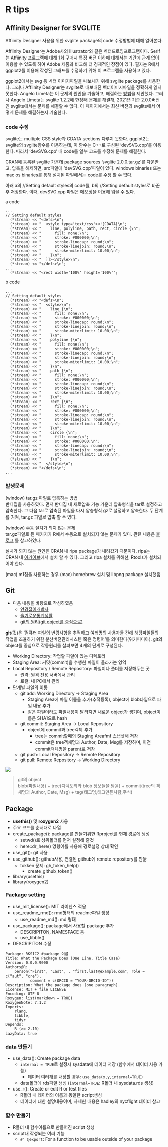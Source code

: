 # R tips
## Affinity Designer for SVGLITE
Affiinity Designer 사용을 위한 svglite package의 code 수정방법에 대해 알아본다.

Affiinity Designer는 Adobe사의 Illustrator와 같은 벡터드로잉프로그램이다. Serif는 Affiinity 프로그램에 대해 1회 구매시 특정 버전 이하에 대해서는 기간에 관계 없이 이용할 수 있도록 하여 Adobe 제품과 비교해 더 경제적인 장점이 있다. 필자는 R에서 ggplot2를 이용해 작성된 그래프를 수정하기 위해 이 프로그램을 사용하고 있다.

ggplot2에서는 svg 등 벡터 이미지파일을 내보내기 위해 svglite package를 사용한다. 그러나 Affiinity Designer는 svglite로 내보내진 벡터이미지파일을 정확하게 읽지 못한다. Angelo Limeta는 이 문제의 원인을 기술하고, 해결하는 [방법](https://github.com/angelolimeta/svgliteForAffinity)을 제안했다. 그러나 Angelo Limeta는 svglite 1.2.2에 한정해 문제를 해결해, 2021년 기준 2.0.0버전인 svglite에서는 문제를 해결할 수 없다. 이 페이지에서는 최신 버전의 svglite에서 어떻게 문제를 해결하는지 기술한다.

### code 수정

svglite는 multiple CSS style과 CDATA sections 다루지 못한다. ggplot2는 svglite의 svglite함수를 이용하는데, 이 함수는 C++로 구성된 'devSVG.cpp'를 이용한다. 따라서 'devSVG.cpp' 내 code를 일부 코드를 수정해 문제를 해결한다.

CRAN에 등록된 svglite 가운데 package sources 'svglite 2.0.0.tar.gz'를 다운받고, 압축을 해제하면, src파일에 'devSVG.cpp'파일이 있다. windows binaries 또는 mac os binaries를 통해 설치된 파일에서는 code를 수정 할 수 없다.

아래 a의 //Setting default styles의 code를, b의 //Setting default styles로 바꾼후 저장한다. 이때, devSVG.cpp 파일은 메모장을 이용해 읽을 수 있다.

a code
```
...
// Setting default styles
  (*stream) << "<defs>\n";
  (*stream) << "  <style type='text/css'><![CDATA[\n";
  (*stream) << "    line, polyline, path, rect, circle {\n";
  (*stream) << "      fill: none;\n";
  (*stream) << "      stroke: #000000;\n";
  (*stream) << "      stroke-linecap: round;\n";
  (*stream) << "      stroke-linejoin: round;\n";
  (*stream) << "      stroke-miterlimit: 10.00;\n";
  (*stream) << "    }\n";
  (*stream) << "  ]]></style>\n";
  (*stream) << "</defs>\n";
...
  (*stream) << "<rect width='100%' height='100%'";
```

b code
```
...
// Setting default styles
  (*stream) << "<defs>\n";
  (*stream) << "  <style>\n";
  (*stream) << "    line {\n";
  (*stream) << "      fill: none;\n";
  (*stream) << "      stroke: #000000;\n";
  (*stream) << "      stroke-linecap: round;\n";
  (*stream) << "      stroke-linejoin: round;\n";
  (*stream) << "      stroke-miterlimit: 10.00;\n";
  (*stream) << "    }\n";
  (*stream) << "    polyline {\n";
  (*stream) << "      fill: none;\n";
  (*stream) << "      stroke: #000000;\n";
  (*stream) << "      stroke-linecap: round;\n";
  (*stream) << "      stroke-linejoin: round;\n";
  (*stream) << "      stroke-miterlimit: 10.00;\n";
  (*stream) << "    }\n";
  (*stream) << "    path {\n";
  (*stream) << "      fill: none;\n";
  (*stream) << "      stroke: #000000;\n";
  (*stream) << "      stroke-linecap: round;\n";
  (*stream) << "      stroke-linejoin: round;\n";
  (*stream) << "      stroke-miterlimit: 10.00;\n";
  (*stream) << "    }\n";
  (*stream) << "    rect {\n";
  (*stream) << "      fill: none;\n";
  (*stream) << "      stroke: #000000;\n";
  (*stream) << "      stroke-linecap: round;\n";
  (*stream) << "      stroke-linejoin: round;\n";
  (*stream) << "      stroke-miterlimit: 10.00;\n";
  (*stream) << "    }\n";
  (*stream) << "    circle {\n";
  (*stream) << "      fill: none;\n";
  (*stream) << "      stroke: #000000;\n";
  (*stream) << "      stroke-linecap: round;\n";
  (*stream) << "      stroke-linejoin: round;\n";
  (*stream) << "      stroke-miterlimit: 10.00;\n";
  (*stream) << "    }\n";
  (*stream) << "  </style>\n";
  (*stream) << "</defs>\n";
...
```

### 발생문제
(window) tar.gz 파일로 압축하는 방법  
반디집을 사용하였다. 먼저 반디집 내 새로압축 기능 가운데 압축형식을 tar로 설정하고 압축한다. 그 다음 tar로 압축된 파일을 다시 압충형식 gz로 설정하고 압축한다. 두 단계를 거쳐, tar.gz 파일로 압축 할 수 있다.

(window) 수동 설치가 되지 않는 문제  
tar.gz파일로 된 패키지가 R에서 수동으로 설치되지 않는 문제가 있다. 관련 내용은 [블로그](<https://blog.naver.com/PostView.nhn?blogId=itisik&logNo=221597983934&parentCategoryNo=&categoryNo=&viewDate=&isShowPopularPosts=false&from=postView>) 를 참고하였다.

설치가 되지 않는 원인은 CRAN 내 ripa package가 내려갔기 때문이다. ripa는 CRAN 내 [아카이브](https://cran.r-project.org/src/contrib/Archive/ripa/)에서 설치 할 수 있다. 그리고 ripa 설치를 위해선, Rtools가 설치되어야 한다.

(mac) m1칩을 사용하는 경우
(mac) homebrew 설치 및 libpng package 설치했음

## Git
- 다음 내용을 바탕으로 작성하였음
    - [안경잡이개발자](https://ndb796.tistory.com/184?category=1029186)
    - [슬기로운통계생활](https://youtu.be/KdpNijR0RPk)
    - [git의 원리(git object를 중심으로)](https://sjh836.tistory.com/37)

**git**(깃)은 '컴퓨터 파일의 변경사항을 추적하고 여러명의 사용자들 간에 해당파일들의 작업을 조율하기 위한 분산버전관리시스템 혹은 명령어'를 의미한다(위키피디아). git의 object를 중심으로 작동원리를 살펴보면 4개의 단계로 구성된다.

- Working Directory: 작업할 파일이 있는 디렉토리
- Staging Area: 커밋(commit)을 수행한 파일이 올라가는 영역
- Local Repository / Remote Repository: 파일이나 폴더를 저장해두는 곳
    - 원격: 원격 전용 서버에서 관리
    - 로컬: 내 PC에서 관리
- 단계별 파일의 이동
  - git add: Working Directory → Staging Area
      - Staging Area에 파일 이름을 추가(추적등록), object에 blob타입으로 파일 내용 추가
      - 같은 파일이라도 파일내용이 달라지면 새로운 object가 생기며, object이름은 SHA1으로 hash
  - git commit: Staging Area → Local Repository
      - object에 commit과 tree객체 추가
          - tree는 commit할때의 Staging Areafmf 스냅샷해 저장
          - commit은 tree객체명과 Author, Date, Msg를 저장하며, 이전 commit객체명을 parent로 저장
  - git push: Local Repository → Remote Repository
  - git pull: Remote Repository → Working Directory

<img src = "https://t1.daumcdn.net/cfile/tistory/9971A1405C1DDADF20">

> git의 object  
blob(파일내용) + tree(디렉토리와 blob 정보들을 담음) + commit(tree의 객체명과 Author, Date, Msg) + tag(태그명,태그만든사람,주석)

## Package
- **usethis()** 및 **roxygen2** 사용
- 주요 코드를 순서대로 나열
- create_package(): package를 만들기위한 Rproject를 현재 경로에 생성
    - setwd()로 상위폴더를 먼저 설정해 줄것
    - here::dr_here() 명령어를 사용해 경로설정 상태 확인
- use_git(): git 사용
- use_github(): github사용, 연결된 github에 remote repository를 만듦
    - tokken 문제: gh_token_help()
        - create_github_token()
- library(usethis)
- library(roxygen2)

### Package setting
- use_mit_license(): MIT 라이센스 적용
- use_readme_rmd(): rmd형태의 readme파일 생성
    - use_readme_md(): md 형태
- use_package(): package에서 사용할 package 추가
    - DESCRIPITON, NAMESPACE 등
    - use_tibble()
- DESCRIPITON 수정
```
Package: RKSIC2 #package 이름
Title: What the Package Does (One Line, Title Case)
Version: 0.0.0.9000
Authors@R: 
    person("First", "Last", , "first.last@example.com", role = c("aut", "cre"),
           comment = c(ORCID = "YOUR-ORCID-ID"))
Description: What the package does (one paragraph).
License: MIT + file LICENSE
Encoding: UTF-8
Roxygen: list(markdown = TRUE)
RoxygenNote: 7.1.2
Imports: 
    rlang,
    tibble,
    tidyr
Depends: 
    R (>= 2.10)
LazyData: true
```

### data 만들기
- use_data(): Create package data
    - `internal = TRUE`로 설정시 sysdata에 데이터 저장 (함수에서 데이터 사용 가능)
        - 데이터 여러개를 내장할 경우: `use_data(x,y,internal=TRUE)`
    - data폴더에 rds파일 생성 (`internal=TRUE`: R폴더 내 sysdata.rds 생성)
- use_r(): Create or edit R or test files
    - R폴더 내 데이터의 이름과 동일한 script생성
    - 데이터에 대한 설명내용이며, 자세한 내용은 hadley의 nycflight 데이터 참고
    
### 함수 만들기
- R폴더 내 함수이름으로 만들어진 script 생성
- script내 작성되는 여러 기능
    - `#' @export`: For a function to be usable outside of your package
    







    











